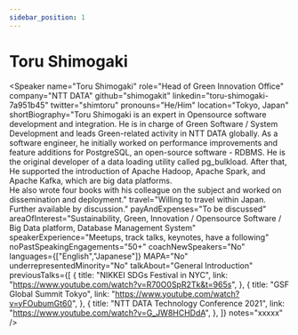 ```yaml
---
sidebar_position: 1
---
```



# Toru Shimogaki

<Speaker
  name="Toru Shimogaki"
  role="Head of Green Innovation Office"
  company="NTT DATA"
  github="shimogakit"
  linkedin="toru-shimogaki-7a951b45"
  twitter="shimtoru"
  pronouns="He/Him"
  location="Tokyo, Japan"
  shortBiography="Toru Shimogaki is an expert in Opensource software development and integration. He is in charge of Green Software / System Development and leads Green-related activity in NTT DATA globally. 
As a software engineer, he initially worked on performance improvements and feature additions for PostgreSQL, an open-source software - RDBMS. He is the original developer of a data loading utility called pg_bulkload. After that, He supported the introduction of Apache Hadoop, Apache Spark, and Apache Kafka, which are big data platforms.  
He also wrote four books with his colleague on the subject and worked on dissemination and deployment."
  travel="Willing to travel within Japan. Further available by discussion."
  payAndExpenses="To be discussed"
  areaOfInterest="Sustainability, Green, Innovation / Opensource Software / Big Data platform, Database Management System"
  speakerExperience="Meetups, track talks, keynotes, have a following"
  noPastSpeakingEngagements="50+"
  coachNewSpeakers="No"
  languages={["English","Japanese"]}
  MAPA="No"
  underrepresentedMinority="No"
  talkAbout="General Introduction"
  previousTalks={[
    {
      title: "NIKKEI SDGs Festival in NYC",
      link: "https://www.youtube.com/watch?v=R70O0SpR2Tk&t=965s",
    },
    {
      title: "GSF Global Summit Tokyo",
      link: "https://www.youtube.com/watch?v=yFOubumGt60",
    },
    {
      title: "NTT DATA Technology Conference 2021",
      link: "https://www.youtube.com/watch?v=G_JW8HCHDdA",
    },
  ]}
  notes="xxxxx"
/>
